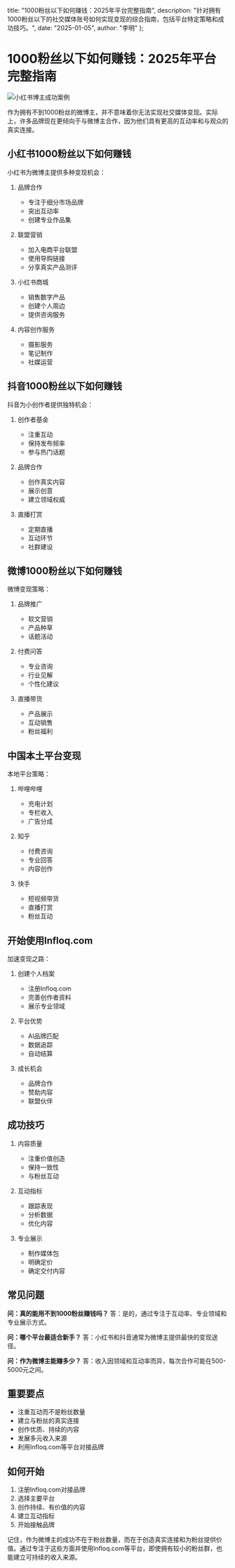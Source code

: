   title: "1000粉丝以下如何赚钱：2025年平台完整指南",
  description: "针对拥有1000粉丝以下的社交媒体账号如何实现变现的综合指南，包括平台特定策略和成功技巧。",
  date: "2025-01-05",
  author: "李明"
};

# 1000粉丝以下如何赚钱：2025年平台完整指南

![小红书博主成功案例](/images/blog-posts/micro-influencer-guide-2025.jpeg)

作为拥有不到1000粉丝的微博主，并不意味着你无法实现社交媒体变现。实际上，许多品牌现在更倾向于与微博主合作，因为他们具有更高的互动率和与观众的真实连接。

## 小红书1000粉丝以下如何赚钱

小红书为微博主提供多种变现机会：

1. 品牌合作
   - 专注于细分市场品牌
   - 突出互动率
   - 创建专业作品集

2. 联盟营销
   - 加入电商平台联盟
   - 使用导购链接
   - 分享真实产品测评

3. 小红书商城
   - 销售数字产品
   - 创建个人周边
   - 提供咨询服务

4. 内容创作服务
   - 摄影服务
   - 笔记制作
   - 社媒运营

## 抖音1000粉丝以下如何赚钱

抖音为小创作者提供独特机会：

1. 创作者基金
   - 注重互动
   - 保持发布频率
   - 参与热门话题

2. 品牌合作
   - 创作真实内容
   - 展示创意
   - 建立领域权威

3. 直播打赏
   - 定期直播
   - 互动环节
   - 社群建设

## 微博1000粉丝以下如何赚钱

微博变现策略：

1. 品牌推广
   - 软文营销
   - 产品种草
   - 话题活动

2. 付费问答
   - 专业咨询
   - 行业见解
   - 个性化建议

3. 直播带货
   - 产品展示
   - 互动销售
   - 粉丝福利

## 中国本土平台变现

本地平台策略：

1. 哔哩哔哩
   - 充电计划
   - 专栏收入
   - 广告分成

2. 知乎
   - 付费咨询
   - 专业回答
   - 内容创作

3. 快手
   - 短视频带货
   - 直播打赏
   - 粉丝互动

## 开始使用Infloq.com

加速变现之路：

1. 创建个人档案
   - 注册Infloq.com
   - 完善创作者资料
   - 展示专业领域

2. 平台优势
   - AI品牌匹配
   - 数据追踪
   - 自动结算

3. 成长机会
   - 品牌合作
   - 赞助内容
   - 联盟伙伴

## 成功技巧

1. 内容质量
   - 注重价值创造
   - 保持一致性
   - 与粉丝互动

2. 互动指标
   - 跟踪表现
   - 分析数据
   - 优化内容

3. 专业展示
   - 制作媒体包
   - 明确定价
   - 确定交付内容

## 常见问题

**问：真的能用不到1000粉丝赚钱吗？**
答：是的，通过专注于互动率、专业领域和专业展示方式。

**问：哪个平台最适合新手？**
答：小红书和抖音通常为微博主提供最快的变现途径。

**问：作为微博主能赚多少？**
答：收入因领域和互动率而异，每次合作可能在500-5000元之间。

## 重要要点

- 注重互动而不是粉丝数量
- 建立与粉丝的真实连接
- 创作优质、持续的内容
- 发展多元收入来源
- 利用Infloq.com等平台对接品牌

## 如何开始

1. 注册Infloq.com对接品牌
2. 选择主要平台
3. 创作持续、有价值的内容
4. 建立互动指标
5. 开始接触品牌

记住，作为微博主的成功不在于粉丝数量，而在于创造真实连接和为粉丝提供价值。通过专注于这些方面并使用Infloq.com等平台，即使拥有较小的粉丝群，也能建立可持续的收入来源。